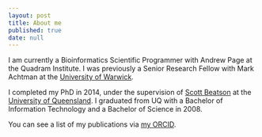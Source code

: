 ```yaml
---
layout: post
title: About me
published: true
date: null
---
```


I am currently a Bioinformatics Scientific Programmer with Andrew Page at 
the Quadram Institute. I was previously a Senior Research Fellow with 
Mark Achtman at the [University of Warwick](https://www2.warwick.ac.uk/fac/med/).

I completed my PhD in 2014, under the supervision of [Scott
Beatson](http://www.aidrc.org.au/scott-beatson) at the [University of
Queensland](http://www.aidrc.org.au/). I graduated from UQ with a
Bachelor of Information Technology and a Bachelor of Science in 2008.

You can see a list of my publications via [my ORCID](https://orcid.org/0000-0002-1243-0767).
